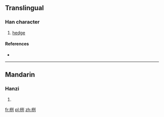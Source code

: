 ==Translingual==

===Han character===
{{Han char|rn=75|rad=木|as=06|sn=10|four=42900|canj=DMNN}}

# [[hedge]]

====References====
* {{Han ref|kx=0523.260|dkj=14739|dj=0912.050|hdz=21197.030|uh=6835|ud=26677|bh=D1E4|bd=53732}}

----

==Mandarin==

===Hanzi===
{{cmn-hanzi|pin=[[lì]] ([[li4]])|wg=li<sup>4</sup>}}

# {{defn|lang=cmn|sort=木06}}

[[fr:栵]]
[[pl:栵]]
[[zh:栵]]